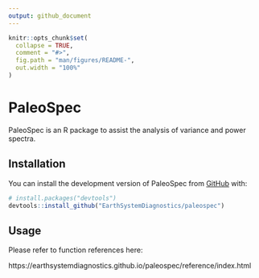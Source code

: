 ```yaml
---
output: github_document
---
```


<!-- README.md is generated from README.Rmd. Please edit that file -->

```r
knitr::opts_chunk$set(
  collapse = TRUE,
  comment = "#>",
  fig.path = "man/figures/README-",
  out.width = "100%"
)
```

# PaleoSpec

<!-- badges: start -->
<!-- badges: end -->

PaleoSpec is an R package to assist the analysis of variance and power spectra.


## Installation

You can install the development version of PaleoSpec from [GitHub](https://github.com/) with:

``` r
# install.packages("devtools")
devtools::install_github("EarthSystemDiagnostics/paleospec")
```

## Usage


Please refer to function references here:

https://earthsystemdiagnostics.github.io/paleospec/reference/index.html
